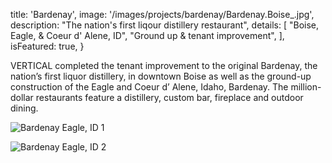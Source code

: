 
  title: 'Bardenay',
  image: '/images/projects/bardenay/Bardenay.Boise_.jpg',
  description: "The nation's first liqour distillery restaurant",
  details: [
    "Boise, Eagle, & Coeur d' Alene, ID",
    "Ground up & tenant improvement",
  ],
  isFeatured: true,
}


VERTICAL completed the tenant improvement to the original Bardenay, the nation’s first liquor distillery, in downtown Boise as well as the ground-up construction of the Eagle and Coeur d’ Alene, Idaho, Bardenay. The million-dollar restaurants feature a distillery, custom bar, fireplace and outdoor dining.

![Bardenay Eagle, ID 1](/images/projects/bardenay/Bardenay-Eagle.1.jpg)

![Bardenay Eagle, ID 2](/images/projects/bardenay/Bardenay-Eagle-2.jpg)